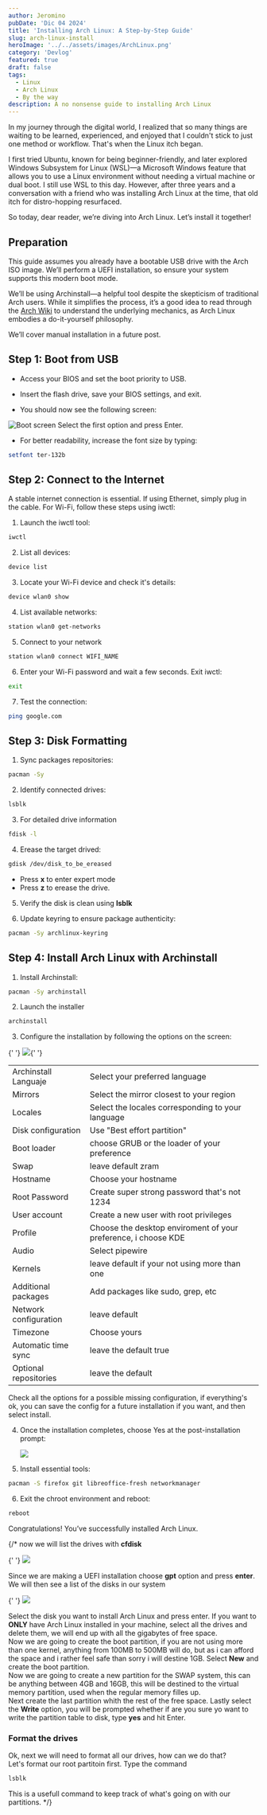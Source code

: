 ```yaml
---
author: Jeromino
pubDate: 'Dic 04 2024'
title: 'Installing Arch Linux: A Step-by-Step Guide'
slug: arch-linux-install
heroImage: '../../assets/images/ArchLinux.png'
category: 'Devlog'
featured: true
draft: false
tags:
  - Linux
  - Arch Linux
  - By the way
description: A no nonsense guide to installing Arch Linux
---
```


In my journey through the digital world, I realized that so many things are waiting to be learned, experienced, and enjoyed that I couldn't stick to just one method or workflow. That's when the Linux itch began.

I first tried Ubuntu, known for being beginner-friendly, and later explored Windows Subsystem for Linux (WSL)—a Microsoft Windows feature that allows you to use a Linux environment without needing a virtual machine or dual boot. I still use WSL to this day. However, after three years and a conversation with a friend who was installing Arch Linux at the time, that old itch for distro-hopping resurfaced.

So today, dear reader, we’re diving into Arch Linux. Let’s install it together!

## Preparation

This guide assumes you already have a bootable USB drive with the Arch ISO image. We’ll perform a UEFI installation, so ensure your system supports this modern boot mode.

We’ll be using Archinstall—a helpful tool despite the skepticism of traditional Arch users. While it simplifies the process, it’s a good idea to read through the [Arch Wiki](https://wiki.archlinux.org/title/Installation_guide) to understand the underlying mechanics, as Arch Linux embodies a do-it-yourself philosophy.

We’ll cover manual installation in a future post.

## Step 1: Boot from USB

- Access your BIOS and set the boot priority to USB.

- Insert the flash drive, save your BIOS settings, and exit.

- You should now see the following screen:

<img
	src='https://res.cloudinary.com/dstfpu5vw/image/upload/v1732916349/first-step_nrogtc.png'
	alt='Boot screen'
/>
Select the first option and press Enter.

- For better readability, increase the font size by typing:

```bash
setfont ter-132b
```

## Step 2: Connect to the Internet

A stable internet connection is essential. If using Ethernet, simply plug in the cable. For Wi-Fi, follow these steps using iwctl:

1. Launch the iwctl tool:

```bash
iwctl
```

2. List all devices:

```bash
device list
```

3. Locate your Wi-Fi device and check it's details:

```bash
device wlan0 show
```

4. List available networks:

```bash
station wlan0 get-networks
```

5. Connect to your network

```bash
station wlan0 connect WIFI_NAME
```

6. Enter your Wi-Fi password and wait a few seconds. Exit iwctl:

```bash
exit
```

7. Test the connection:

```bash
ping google.com
```

## Step 3: Disk Formatting

1. Sync packages repositories:

```bash
pacman -Sy
```

2. Identify connected drives:

```bash
lsblk
```

3. For detailed drive information

```bash
fdisk -l
```

4. Erease the target drived:

```bash
gdisk /dev/disk_to_be_ereased
```

- Press **x** to enter expert mode
- Press **z** to erease the drive.

5. Verify the disk is clean using **lsblk**

6. Update keyring to ensure package authenticity:

```bash
pacman -Sy archlinux-keyring
```

## Step 4: Install Arch Linux with Archinstall

1.  Install Archinstall:

```bash
pacman -Sy archinstall
```

2.  Launch the installer

```bash
archinstall
```

3. Configure the installation by following the options on the screen:

{' '}
<img src='https://res.cloudinary.com/dstfpu5vw/image/upload/v1733139374/archinstall-main_eforof.png' />{' '}

|                       |                                                                |
| --------------------- | -------------------------------------------------------------- |
| Archinstall Languaje  | Select your preferred language                                 |
| Mirrors               | Select the mirror closest to your region                       |
| Locales               | Select the locales corresponding to your language              |
| Disk configuration    | Use "Best effort partition"                                    |
| Boot loader           | choose GRUB or the loader of your preference                   |
| Swap                  | leave default zram                                             |
| Hostname              | Choose your hostname                                           |
| Root Password         | Create super strong password that's not 1234                   |
| User account          | Create a new user with root privileges                         |
| Profile               | Choose the desktop enviroment of your preference, i choose KDE |
| Audio                 | Select pipewire                                                |
| Kernels               | leave default if your not using more than one                  |
| Additional packages   | Add packages like sudo, grep, etc                              |
| Network configuration | leave default                                                  |
| Timezone              | Choose yours                                                   |
| Automatic time sync   | leave the default true                                         |
| Optional repositories | leave the default                                              |

Check all the options for a possible missing configuration, if everything's ok, you can save the config for a future installation if you want, and then select install.<br/>

4. Once the installation completes, choose Yes at the post-installation prompt:

   <img src='https://res.cloudinary.com/dstfpu5vw/image/upload/v1733226277/post-installationpromp_jpawdm.png' />

5. Install essential tools:

```bash
pacman -S firefox git libreoffice-fresh networkmanager
```

6. Exit the chroot environment and reboot:

```bash
reboot
```

Congratulations! You’ve successfully installed Arch Linux.

{/\*
now we will list the drives with **cfdisk**

{' '}
<img src='https://res.cloudinary.com/dstfpu5vw/image/upload/v1732959883/cfdisk_nwrcqd.png' />

Since we are making a UEFI installation choose **gpt** option and press **enter**.<br/>
We will then see a list of the disks in our system

{' '}
<img src='https://res.cloudinary.com/dstfpu5vw/image/upload/v1732960128/disks_wlopsp.png' />

Select the disk you want to install Arch Linux and press enter. If you want to **ONLY** have Arch Linux installed in your machine, select all the drives and delete them, we will end up with all the gigabytes of free space.<br/> Now we are going to create the boot partition, if you are not using more than one kernel, anything from 100MB to 500MB will do, but as i can afford the space and i rather feel safe than sorry i will destine 1GB. Select **New** and create the boot partition.<br/>
Now we are going to create a new partition for the SWAP system, this can be anything between 4GB and 16GB, this will be destined to the virtual memory partition, used when the regular memory filles up.<br/>
Next create the last partition whith the rest of the free space.
Lastly select the **Write** option, you will be prompted whether if are you sure yo want to write the partition table to disk, type **yes** and hit Enter.<br/>

### Format the drives

Ok, next we will need to format all our drives, how can we do that?<br/>
Let's format our root partitoin first. Type the command

```bash
lsblk
```

This is a usefull command to keep track of what's going on with our partitions.
\*/}
